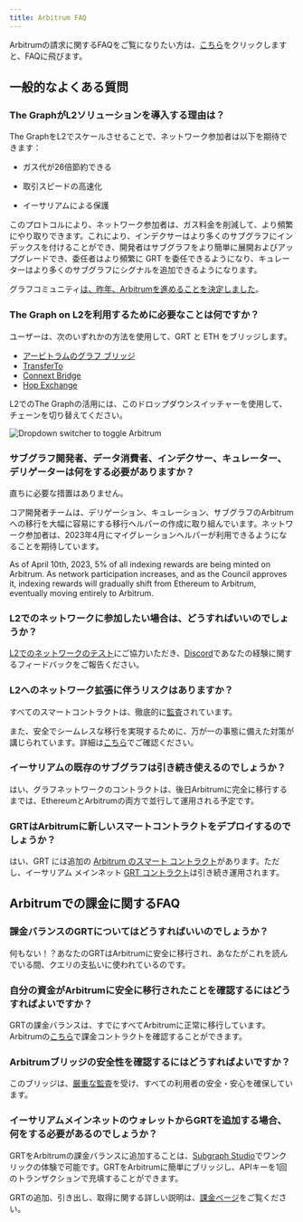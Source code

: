 ```yaml
---
title: Arbitrum FAQ
---
```


Arbitrumの請求に関するFAQをご覧になりたい方は、[こちら](#billing-on-arbitrum-faqs)をクリックしますと、FAQに飛びます。

## 一般的なよくある質問

### The GraphがL2ソリューションを導入する理由は？

The GraphをL2でスケールさせることで、ネットワーク参加者は以下を期待できます：

- ガス代が26倍節約できる

- 取引スピードの高速化

- イーサリアムによる保護

このプロトコルにより、ネットワーク参加者は、ガス料金を削減して、より頻繁にやり取りできます。これにより、インデクサーはより多くのサブグラフにインデックスを付けることができ、開発者はサブグラフをより簡単に展開およびアップグレードでき、委任者はより頻繁に GRT を委任できるようになり、キュレーターはより多くのサブグラフにシグナルを追加できるようになります。

グラフコミュニティ[は、昨年、Arbitrumを進めることを決定しました](https://forum.thegraph.com/t/gip-0031-arbitrum-grt-bridge/3305)。

### The Graph on L2を利用するために必要なことは何ですか？

ユーザーは、次のいずれかの方法を使用して、GRT と ETH をブリッジします。

- [アービトラムのグラフ ブリッジ](https://bridge.arbitrum.io/?l2ChainId=42161)
- [TransferTo](https://transferto.xyz/swap)
- [Connext Bridge](https://bridge.connext.network/)
- [Hop Exchange](https://app.hop.exchange/#/send?token=ETH)

L2でのThe Graphの活用には、このドロップダウンスイッチャーを使用して、チェーンを切り替えてください。

![Dropdown switcher to toggle Arbitrum](/img/arbitrum-screenshot-toggle.png)

### サブグラフ開発者、データ消費者、インデクサー、キュレーター、デリゲーターは何をする必要がありますか？

直ちに必要な措置はありません。

コア開発者チームは、デリゲーション、キュレーション、サブグラフのArbitrumへの移行を大幅に容易にする移行ヘルパーの作成に取り組んでいます。ネットワーク参加者は、2023年4月にマイグレーションヘルパーが利用できるようになることを期待しています。

As of April 10th, 2023, 5% of all indexing rewards are being minted on Arbitrum. As network participation increases, and as the Council approves it, indexing rewards will gradually shift from Ethereum to Arbitrum, eventually moving entirely to Arbitrum.

### L2でのネットワークに参加したい場合は、どうすればいいのでしょうか？

[L2でのネットワークのテスト](https://testnet.thegraph.com/explorer)にご協力いただき、[Discord](https://discord.gg/vtvv7FP)であなたの経験に関するフィードバックをご報告ください。

### L2へのネットワーク拡張に伴うリスクはありますか？

すべてのスマートコントラクトは、徹底的に[監査](https://github.com/graphprotocol/contracts/blob/dev/audits/OpenZeppelin/2022-07-graph-arbitrum-bridge-audit.pdf)されています。

また、安全でシームレスな移行を実現するために、万が一の事態に備えた対策が講じられています。詳細は[こちら](https://forum.thegraph.com/t/gip-0037-the-graph-arbitrum-deployment-with-linear-rewards-minted-in-l2/3551#risks-and-security-considerations-20)でご確認ください。

### イーサリアムの既存のサブグラフは引き続き使えるのでしょうか？

はい、グラフネットワークのコントラクトは、後日Arbitrumに完全に移行するまでは、EthereumとArbitrumの両方で並行して運用される予定です。

### GRTはArbitrumに新しいスマートコントラクトをデプロイするのでしょうか？

はい、GRT には追加の [Arbitrum のスマート コントラクト](https://arbiscan.io/address/0x9623063377ad1b27544c965ccd7342f7ea7e88c7)があります。ただし、イーサリアム メインネット [GRT コントラクト](https://etherscan.io/token/0xc944e90c64b2c07662a292be6244bdf05cda44a7)は引き続き運用されます。

## Arbitrumでの課金に関するFAQ

### 課金バランスのGRTについてはどうすればいいのでしょうか？

何もない！？あなたのGRTはArbitrumに安全に移行され、あなたがこれを読んでいる間、クエリの支払いに使われているのです。

### 自分の資金がArbitrumに安全に移行されたことを確認するにはどうすればよいですか？

GRTの課金バランスは、すでにすべてArbitrumに正常に移行しています。Arbitrumの[こちら](https://arbiscan.io/address/0x1B07D3344188908Fb6DEcEac381f3eE63C48477a)で課金コントラクトを確認することができます。

### Arbitrumブリッジの安全性を確認するにはどうすればよいですか？

このブリッジは、[厳重な監査](https://code4rena.com/contests/2022-10-the-graph-l2-bridge-contest)を受け、すべての利用者の安全・安心を確保しています。

### イーサリアムメインネットのウォレットからGRTを追加する場合、何をする必要があるのでしょうか？

GRTをArbitrumの課金バランスに追加することは、[Subgraph Studio](https://thegraph.com/studio/)でワンクリックの体験で可能です。GRTをArbitrumに簡単にブリッジし、APIキーを1回のトランザクションで充填することができます。

GRTの追加、引き出し、取得に関する詳しい説明は、[課金ページ](https://thegraph.com/docs/en/billing/)をご覧ください。
